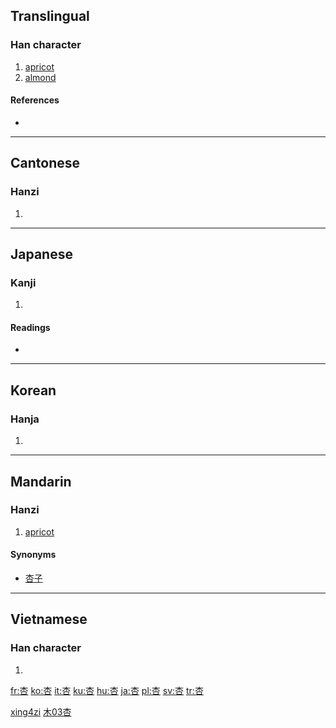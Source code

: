 ==Translingual==

===Han character===
{{Han char|rn=75|rad=木|as=03|sn=7|four=4060<sub>9</sub>|canj=木口 (DR)}}

# [[apricot]]
# [[almond]]

====References====
* {{Han ref|kx=0511.140|dkj=14461|dj=0896.020|hdz=21160.040|uh=674F|ud=26447|bh=A7F6|bd=42998}}

----

==Cantonese==

===Hanzi===
{{yue-hanzi|jyut=|y=hang6}}

# {{defn|Cantonese|sort=木03}}

----

==Japanese==

===Kanji===
{{ja-kanji|grade=|rs=木03}}

# {{defn|Japanese}}

====Readings====
* {{ja-readings|on=[[きょう]] (kyō), [[こう]] (kō)|kun=[[あんず]] (anzu)}}

----

==Korean==

===Hanja===
{{ko-hanja|hangeul=행|eumhun=|rv=haeng|mr=haeng|y=hayng}}

# {{defn|Korean|sort=木03}}

----

==Mandarin==
{{zh-hanzi|[[杏]]}}

===Hanzi===
{{cmn-hanzi|pin=[[xìng]] ([[xing4]])|wg=hsing<sup>4</sup>}}

# [[apricot]]

====Synonyms====
* [[杏子]]

[[Category:zh-cn:Fruits|xing4zi]]
[[Category:zh-tw:Fruits|木03杏]]

----

==Vietnamese==

===Han character===
{{vi-hantu|[[hạnh]]|rs=木03}}

# {{defn|Vietnamese|sort=木03}}

[[fr:杏]]
[[ko:杏]]
[[it:杏]]
[[ku:杏]]
[[hu:杏]]
[[ja:杏]]
[[pl:杏]]
[[sv:杏]]
[[tr:杏]]